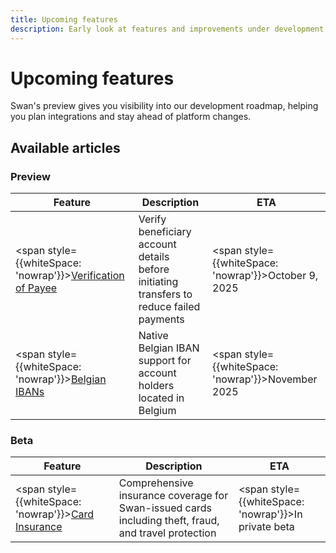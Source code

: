 ```yaml
---
title: Upcoming features
description: Early look at features and improvements under development.
---
```


# Upcoming features

Swan's preview gives you visibility into our development roadmap, helping you plan integrations and stay ahead of platform changes.

## Available articles

### Preview

<div style={{overflowX: 'auto'}}>

| Feature | Description | ETA |
|---------|-------------|-----|
| <span style={{whiteSpace: 'nowrap'}}>[Verification of Payee](verification-of-payee)</span> | Verify beneficiary account details before initiating transfers to reduce failed payments | <span style={{whiteSpace: 'nowrap'}}>October 9, 2025</span> |
| <span style={{whiteSpace: 'nowrap'}}>[Belgian IBANs](belgian-ibans)</span> | Native Belgian IBAN support for account holders located in Belgium | <span style={{whiteSpace: 'nowrap'}}>November 2025</span> |

</div>

### Beta

<div style={{overflowX: 'auto'}}>

| Feature | Description | ETA |
|---------|-------------|-----|
| <span style={{whiteSpace: 'nowrap'}}>[Card Insurance](card-insurance/card-insurance)</span> | Comprehensive insurance coverage for Swan-issued cards including theft, fraud, and travel protection | <span style={{whiteSpace: 'nowrap'}}>In private beta</span> |

</div>